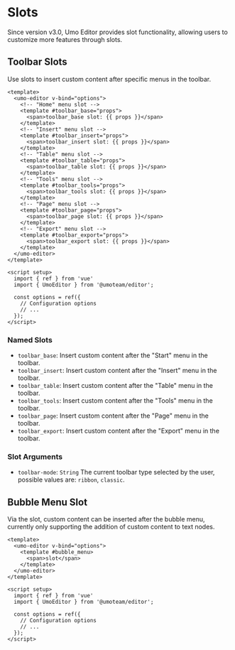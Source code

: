 
# Slots

Since version v3.0, Umo Editor provides slot functionality, allowing users to customize more features through slots.

## Toolbar Slots

Use slots to insert custom content after specific menus in the toolbar.

```vue
<template>
  <umo-editor v-bind="options">
    <!-- "Home" menu slot -->
    <template #toolbar_base="props">
      <span>toolbar_base slot: {{ props }}</span>
    </template>
    <!-- "Insert" menu slot -->
    <template #toolbar_insert="props">
      <span>toolbar_insert slot: {{ props }}</span>
    </template>
    <!-- "Table" menu slot -->
    <template #toolbar_table="props">
      <span>toolbar_table slot: {{ props }}</span>
    </template>
    <!-- "Tools" menu slot -->
    <template #toolbar_tools="props">
      <span>toolbar_tools slot: {{ props }}</span>
    </template>
    <!-- "Page" menu slot -->
    <template #toolbar_page="props">
      <span>toolbar_page slot: {{ props }}</span>
    </template>
    <!-- "Export" menu slot -->
    <template #toolbar_export="props">
      <span>toolbar_export slot: {{ props }}</span>
    </template>
  </umo-editor>
</template>

<script setup>
  import { ref } from 'vue'
  import { UmoEditor } from '@umoteam/editor';

  const options = ref({
    // Configuration options
    // ...
  });
</script>
```

### Named Slots

- `toolbar_base`: Insert custom content after the "Start" menu in the toolbar.
- `toolbar_insert`: Insert custom content after the "Insert" menu in the toolbar.
- `toolbar_table`: Insert custom content after the "Table" menu in the toolbar.
- `toolbar_tools`: Insert custom content after the "Tools" menu in the toolbar.
- `toolbar_page`: Insert custom content after the "Page" menu in the toolbar.
- `toolbar_export`: Insert custom content after the "Export" menu in the toolbar.

### Slot Arguments

- `toolbar-mode`: `String` The current toolbar type selected by the user, possible values are: `ribbon`, `classic`.

## Bubble Menu Slot

Via the slot, custom content can be inserted after the bubble menu, currently only supporting the addition of custom content to text nodes.

```vue
<template>
  <umo-editor v-bind="options">
    <template #bubble_menu>
      <span>slot</span>
    </template>
  </umo-editor>
</template>

<script setup>
  import { ref } from 'vue'
  import { UmoEditor } from '@umoteam/editor';

  const options = ref({
    // Configuration options
    // ...
  });
</script>
```
